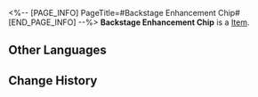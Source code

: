 <%-- [PAGE_INFO]
PageTitle=#Backstage Enhancement Chip#
[END_PAGE_INFO] --%>
{{Item Infobox
|title       = Backstage Enhancement Chip
|id          = 250215
|image       = Item Backstage Enhancement Chip.png
|type        = 
|invCategory = 
|rarity      = 3
|effect      = The wearer's ATK is greatly increased when it is not currently their turn.
|description = A game item in Aetherium Wars. Aether Spirits will gain a special enhanced ability after equipping it.
}}
'''Backstage Enhancement Chip''' is a [[Item]].

==Other Languages==
{{Other Languages
|en   = Backstage Enhancement Chip
|zhs  = 后台强化芯片
|zht  = 背景強化晶片
|ja   = チップ「バックグラウンド強化」
|ko   = 백그라운드 강화 칩
|es   = Chip de potenciación trasera
|fr   = Puce de renforcement d'arrière-plan
|ru   = Чип негласного усиления
|th   = ชิปเสริมพลังเบื้องหลัง
|vi   = Chip Cường Hóa Nền Tảng
|de   = Chip: Backend-Optimierung
|id   = Backstage Enhancement Chip
|pt   = Chip de Aprimoramento de Bastidores
}}

==Change History==
{{Change History|2.0}}
